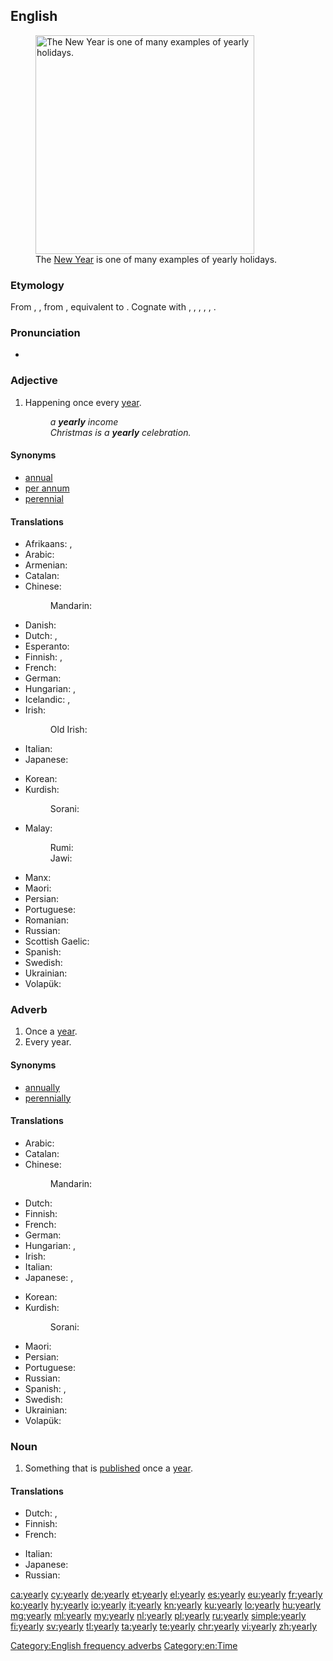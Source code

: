 ==English==
[[File:OperaSydney-Fuegos2006-342289398.jpg|thumb|350px|upright|The [[New Year]] is one of many examples of yearly holidays.]]

===Etymology===
From {{etyl|enm|en}} {{term|yeerly|lang=enm}}, {{term|yerely|lang=enm}}, from {{etyl|ang|en}} {{m|ang|ġēarlīc||yearly, of the year, annual}}, equivalent to {{suffix|year|ly|lang=en}}. Cognate with {{etyl|sco|-}} {{term|yerelie||yearly|lang=sco}}, {{etyl|fy|-}} {{term|jierliks||yearly|lang=fy}}, {{etyl|nl|-}} {{term|jaarlijks||yearly|lang=nl}}, {{etyl|de|-}} {{term|jährlich||yearly|lang=de}}, {{etyl|sv|-}} {{term|årlig||yearly|lang=sv}}, {{etyl|is|-}} {{term|árlegur||yearly|lang=is}}.

===Pronunciation===
* {{audio|en-us-yearly.ogg|Audio (US)|lang=en}}

===Adjective===
{{en-adj|-}}

# Happening once every [[year]].
#: ''a '''yearly''' income''
#: ''Christmas is a '''yearly''' celebration.''

====Synonyms====
* [[annual]]
* [[per annum]]
* [[perennial]]

====Translations====
{{trans-top|happening once every year}}
* Afrikaans: {{t|af|jaarliks}}, {{t|af|jaarlikse}}
* Arabic: {{t|ar|سنوي|tr=sanáwiy}}
* Armenian: {{t|hy|տարեկան|tr=tarekan}}
* Catalan: {{t|ca|anual}}
* Chinese:
*: Mandarin: {{t+|cmn|每年|alt=每年的|tr=měinián-de|sc=Hani}}
* Danish: {{t+|da|årlig}}
* Dutch: {{t+|nl|jaarlijks}}, {{t+|nl|jaarlijkse}}
* Esperanto: {{t|eo|ĉiujara}}
* Finnish: {{t+|fi|vuosittainen}}, {{t+|fi|jokavuotinen}}
* French: {{t+|fr|annuel|m}}
* German: {{t+|de|jährlich}}
* Hungarian: {{t+|hu|évenkénti}}, {{t+|hu|évi}}
* Icelandic: {{t+|is|árlegur}}, {{t|is|árviss}}
* Irish: {{t|ga|bliantúil}}
*: Old Irish: {{t|sga|blíadnamail}}
* Italian: {{t+|it|annuale}}
* Japanese: {{t|ja|毎年|alt=毎年の|tr=まいとしの, maitoshi-no}}
{{trans-mid}}
* Korean: {{t|ko|매년의|tr=maenyeon-ui|sc=Kore}}
* Kurdish:
*: Sorani: {{t|ku|ساڵانه‌|tr=sALAna|sc=ku-Arab}}
* Malay:
*: Rumi: {{t|ms|tahunan}}
*: Jawi: {{t|ms|تاهونن|sc=Arab}}
* Manx: {{t|gv|bleinoil}}
* Maori: {{t|mi|huritau}}
* Persian: {{t+|fa|سالانه|sc=fa-Arab}}
* Portuguese: {{t+|pt|anual}}
* Romanian: {{t+|ro|anual|m|n}}
* Russian: {{t+|ru|ежегодный|tr=ježegódnyj}}
* Scottish Gaelic: {{t|gd|bliadhnail}}
* Spanish: {{t+|es|anual}}
* Swedish: {{t+|sv|årlig}}
* Ukrainian: {{t|uk|щорічний|m|tr=shchorichny|sc=Cyrl}}
* Volapük: {{t+|vo|alyelik}}
{{trans-bottom}}

===Adverb===
{{en-adv|-}}

# Once a [[year]].
# Every year.

====Synonyms====
* [[annually]]
* [[perennially]]

====Translations====
{{trans-top|once a year}}
* Arabic: {{t|ar|سنويًا|tr=sanawíyyan}}
* Catalan: {{t+|ca|anualment}}
* Chinese:
*: Mandarin: {{t+|cmn|每年|tr=měinián|sc=Hani}}
* Dutch: {{t+|nl|jaarlijks}}
* Finnish: {{t|fi|vuosittain}}
* French: {{t+|fr|annuellement}}
* German: {{t+|de|jährlich}}
* Hungarian: {{t|hu|évenként}}, {{t+|hu|évente}}
* Irish: {{t|ga|[[in éadan]] [[an]] [[bliain|bliana]]}}
* Italian: {{t|it|annnualmente}}
* Japanese: {{t|ja|年一回|alt=年一回の|tr=ねんいっかいの, nen-ikkai-no}}, {{t|ja|毎年|tr=maitoshi}}
{{trans-mid}}
* Korean: {{t+|ko|해마다|tr=haemada|sc=Kore}}
* Kurdish:
*: Sorani: {{t|ku|ساڵانه‌|tr=sALAna|sc=ku-Arab}}
* Maori: {{t|mi|ā-tau}}
* Persian: {{t+|fa|سالانه|sc=fa-Arab}}
* Portuguese: {{t|pt|anualmente}}
* Russian: {{t+|ru|ежегодно|tr=ježegódno}}
* Spanish: {{t+|es|anualmente}}, {{t|es|[[cada]] [[año]]}}
* Swedish: {{t+|sv|årligen}}
* Ukrainian: {{t|uk|щорічно|tr=shchorichno|sc=Cyrl}}
* Volapük: {{t+|vo|alyelo}}
{{trans-bottom}}

===Noun===
{{en-noun|yearlies}}

# Something that is [[publish]]ed once a [[year]].

====Translations====
{{trans-top|something that is published once a year}}
* Dutch: {{t|nl|jaaruitgave|f}}, {{t|nl|jaarlijkse uitgave|f}}
* Finnish: {{t|fi|vuosikirja}}
* French: {{t+|fr|annuaire|m}}
{{trans-mid}}
* Italian: {{t+|it|annuario|m}}
* Japanese: {{t|ja|年刊の|tr=ねんかんの, nenkanno|sc=Jpan}}
* Russian: {{t+|ru|ежегодник|m|tr=ježegódnik}}
{{trans-bottom}}

[[Category:English frequency adverbs]]
[[Category:en:Time]]

[[ca:yearly]]
[[cy:yearly]]
[[de:yearly]]
[[et:yearly]]
[[el:yearly]]
[[es:yearly]]
[[eu:yearly]]
[[fr:yearly]]
[[ko:yearly]]
[[hy:yearly]]
[[io:yearly]]
[[it:yearly]]
[[kn:yearly]]
[[ku:yearly]]
[[lo:yearly]]
[[hu:yearly]]
[[mg:yearly]]
[[ml:yearly]]
[[my:yearly]]
[[nl:yearly]]
[[pl:yearly]]
[[ru:yearly]]
[[simple:yearly]]
[[fi:yearly]]
[[sv:yearly]]
[[tl:yearly]]
[[ta:yearly]]
[[te:yearly]]
[[chr:yearly]]
[[vi:yearly]]
[[zh:yearly]]